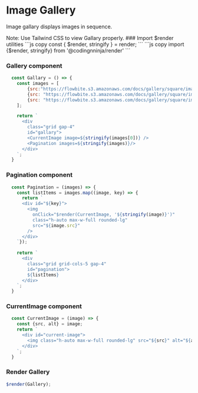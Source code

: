 # Image Gallery

Image gallary displays images in sequence.


<Callout type="info" emoji="ℹ️">
  Note: Use Tailwind CSS to view Gallary properly.
</Callout>

<Steps>
  ### Import $render utilities
  <Tabs items={['cdn', 'module']}>
    <Tabs.Tab> 
        ```js copy
        const { $render, stringify } = render;
        ```
    </Tabs.Tab> 
    <Tabs.Tab> 
        ```js copy
        import {$render, stringify} from '@codingnninja/render'
        ```
    </Tabs.Tab> 
  </Tabs>

  ### Gallery component
  ```js filename="Gallery.js" copy
    const Gallary = () => {
      const images = [
          {src:"https://flowbite.s3.amazonaws.com/docs/gallery/square/image-1.jpg", alt:""},
          {src: "https://flowbite.s3.amazonaws.com/docs/gallery/square/image-2.jpg", alt:""},
          {src: "https://flowbite.s3.amazonaws.com/docs/gallery/square/image-3.jpg", alt:""}
      ];

      return `
        <div 
          class="grid gap-4"
          id="gallary">
          <CurrentImage image=${stringify(images[0])} />
          <Pagination images=${stringify(images)}/>
        </div>
      `;
    }
  ```

  ### Pagination component
  ```js filename="Pagination.js" copy
    const Pagination = (images) => {
      const listItems = images.map((image, key) => {
        return `
        <div id="${key}">
          <img
            onClick="$render(CurrentImage, '${stringify(image)}')"
            class="h-auto max-w-full rounded-lg" 
            src="${image.src}"
          />
        </div>
      `});
      
      return `
        <div 
          class="grid grid-cols-5 gap-4"
          id="pagination">
          ${listItems}
        </div>
      `;
    }
  ```

  ### CurrentImage component
  ```js filename="CurrentImage.js" copy
    const CurrentImage = (image) => {
      const {src, alt} = image;
      return `
        <div id="current-image">
          <img class="h-auto max-w-full rounded-lg" src="${src}" alt="${alt}">
        </div>
      `;  
    }
  ```

  ### Render Gallery

  ```js copy
  $render(Gallery);
  ```
</Steps>